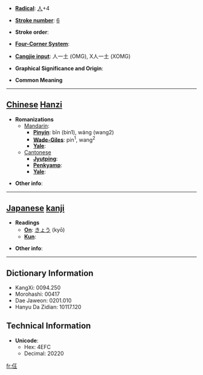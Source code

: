 * '''[[Wiktionary:Chinese radical index| Radical]]''': [[Wiktionary:Chinese radical index 人|人]]+4

* '''[[Wiktionary:Chinese total strokes index|Stroke number]]''': [[Wiktionary:Chinese total strokes index 6|6]]

* '''Stroke order''': 

* '''[[Wiktionary:Chinese four corner index|Four-Corner System]]''': 

* '''[[Wiktionary:Chinese Cangjie index|Cangjie input]]''': 人一土 (OMG), X人一土 (XOMG)

* '''Graphical Significance and Origin''': 

* '''Common Meaning'''

----

== [[Chinese]] [[Hanzi]] ==

* '''Romanizations'''
** [[Mandarin]]:
*** '''[[Pinyin]]''': bīn (bin1), wáng (wang2)
*** '''[[Wade-Giles]]''': pin<sup>1</sup>, wang<sup>2</sup>
*** '''[[Yale]]''': 
**[[Cantonese]]
***'''[[Jyutping]]''':
***'''[[Penkyamp]]''': 
***'''[[Yale]]''': 

* '''Other info''': 

----

== [[Japanese]] [[kanji]] ==

* '''Readings'''
** '''[[On]]''': [[きょう]] (kyō)
** '''[[Kun]]''': 

* '''Other info''':  

----

== Dictionary Information ==

* KangXi: 0094.250
* Morohashi: 00417
* Dae Jaweon: 0201.010
* Hanyu Da Zidian: 10117.120

== Technical Information ==

* '''Unicode''':
** Hex: 4EFC
** Decimal: 20220

[[fr:仼]]